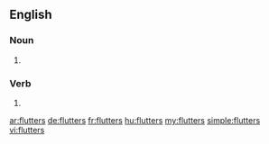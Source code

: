 ==English==

===Noun===
{{head|en|plural}}

# {{plural of|flutter|lang=en|nocat=1}}

===Verb===
{{head|en}}

# {{en-third-person singular of|flutter}}

[[ar:flutters]]
[[de:flutters]]
[[fr:flutters]]
[[hu:flutters]]
[[my:flutters]]
[[simple:flutters]]
[[vi:flutters]]